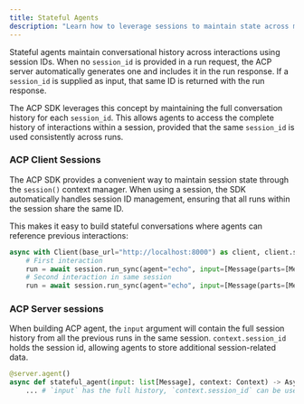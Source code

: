 ```yaml
---
title: Stateful Agents
description: "Learn how to leverage sessions to maintain state across multiple agent runs"
---
```


Stateful agents maintain conversational history across interactions using session IDs. When no `session_id` is provided in a run request, the ACP server automatically generates one and includes it in the run response. If a `session_id` is supplied as input, that same ID is returned with the run response.

The ACP SDK leverages this concept by maintaining the full conversation history for each `session_id`. This allows agents to access the complete history of interactions within a session, provided that the same `session_id` is used consistently across runs.

### ACP Client Sessions

The ACP SDK provides a convenient way to maintain session state through the `session()` context manager. When using a session, the SDK automatically handles session ID management, ensuring that all runs within the session share the same ID.

This makes it easy to build stateful conversations where agents can reference previous interactions:


```python session.py
async with Client(base_url="http://localhost:8000") as client, client.session() as session:
    # First interaction
    run = await session.run_sync(agent="echo", input=[Message(parts=[MessagePart(content="Hello, my name is Joseph!")])])
    # Second interaction in same session
    run = await session.run_sync(agent="echo", input=[Message(parts=[MessagePart(content="What is my name?")])])
```

### ACP Server sessions

When building ACP agent, the `input` argument will contain the full session history from all the previous runs in the same session. `context.session_id` holds the session id, allowing agents to store additional session-related data.

```python stateful_agent.py
@server.agent()
async def stateful_agent(input: list[Message], context: Context) -> AsyncGenerator[RunYield, RunYieldResume]:
    ... # `input` has the full history, `context.session_id` can be used to reference extra data
```


